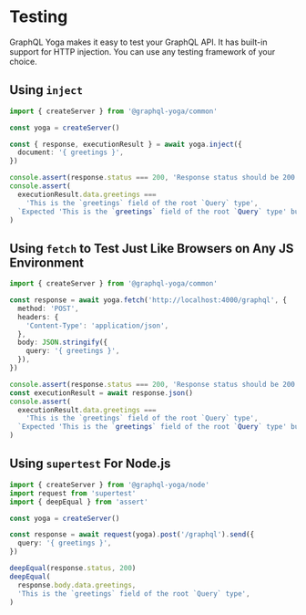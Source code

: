 # Testing

GraphQL Yoga makes it easy to test your GraphQL API. It has built-in support for HTTP injection. You can use any testing framework of your choice.

## Using `inject`

```ts
import { createServer } from '@graphql-yoga/common'

const yoga = createServer()

const { response, executionResult } = await yoga.inject({
  document: '{ greetings }',
})

console.assert(response.status === 200, 'Response status should be 200')
console.assert(
  executionResult.data.greetings ===
    'This is the `greetings` field of the root `Query` type',
  `Expected 'This is the `greetings` field of the root `Query` type' but got ${executionResult.data.greetings}`,
)
```

## Using `fetch` to Test Just Like Browsers on Any JS Environment

```ts
import { createServer } from '@graphql-yoga/common'

const response = await yoga.fetch('http://localhost:4000/graphql', {
  method: 'POST',
  headers: {
    'Content-Type': 'application/json',
  },
  body: JSON.stringify({
    query: '{ greetings }',
  }),
})

console.assert(response.status === 200, 'Response status should be 200')
const executionResult = await response.json()
console.assert(
  executionResult.data.greetings ===
    'This is the `greetings` field of the root `Query` type',
  `Expected 'This is the `greetings` field of the root `Query` type' but got ${executionResult.data.greetings}`,
)
```

## Using `supertest` For Node.js

```ts
import { createServer } from '@graphql-yoga/node'
import request from 'supertest'
import { deepEqual } from 'assert'

const yoga = createServer()

const response = await request(yoga).post('/graphql').send({
  query: '{ greetings }',
})

deepEqual(response.status, 200)
deepEqual(
  response.body.data.greetings,
  'This is the `greetings` field of the root `Query` type',
)
```
